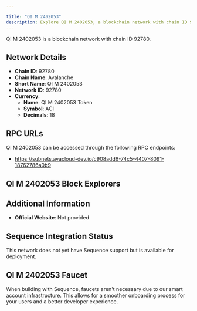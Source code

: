 ```yaml
---

title: "QI M 2402053"
description: Explore QI M 2402053, a blockchain network with chain ID 92780. Learn about its native currency, QI M 2402053 Token, and how to interact with the network.
---
```




QI M 2402053 is a blockchain network with chain ID 92780.

## Network Details

- **Chain ID**: 92780
- **Chain Name**: Avalanche
- **Short Name**: QI M 2402053
- **Network ID**: 92780
- **Currency**: 
  - **Name**: QI M 2402053 Token
  - **Symbol**: ACI
  - **Decimals**: 18

## RPC URLs

QI M 2402053 can be accessed through the following RPC endpoints:

- https://subnets.avacloud-dev.io/c908add6-74c5-4407-8091-18762786a0b9

## QI M 2402053 Block Explorers



## Additional Information

- **Official Website**: Not provided

## Sequence Integration Status

This network does not yet have Sequence support but is available for deployment.

## QI M 2402053 Faucet

When building with Sequence, faucets aren't necessary due to our smart account infrastructure. This allows for a smoother onboarding process for your users and a better developer experience.
